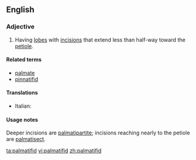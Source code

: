 ==English==

===Adjective===
{{en-adj}}

# {{botany|of leaves}} Having [[lobe]]s with [[incision]]s that extend less than half-way toward the [[petiole]].

====Related terms====
* [[palmate]]
* [[pinnatifid]]

====Translations====
{{trans-top|leaf type}}
* Italian: {{t-|it|palmatifido}}
{{trans-mid}}
{{trans-bottom}}

====Usage notes====
Deeper incisions are [[palmatipartite]]; incisions reaching nearly to the petiole are [[palmatisect]].

[[ta:palmatifid]]
[[vi:palmatifid]]
[[zh:palmatifid]]